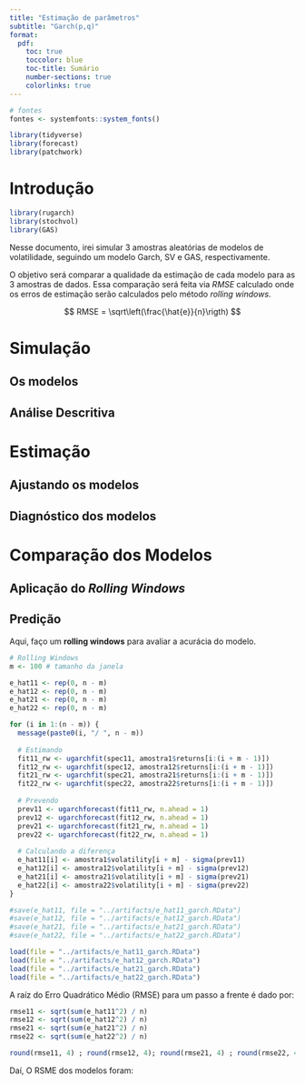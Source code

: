 ```yaml
---
title: "Estimação de parâmetros"
subtitle: "Garch(p,q)"
format: 
  pdf:
    toc: true
    toccolor: blue
    toc-title: Sumário
    number-sections: true
    colorlinks: true
---
```


```r
# fontes
fontes <- systemfonts::system_fonts()

```

```r
library(tidyverse)
library(forecast)
library(patchwork)
```


# Introdução

```r
library(rugarch)
library(stochvol)
library(GAS)
```

Nesse documento, irei simular 3 amostras aleatórias de modelos de volatilidade, seguindo um modelo Garch, SV e GAS, respectivamente.

O objetivo será comparar a qualidade da estimação de cada modelo para as 3 amostras de dados. Essa comparação será feita via $RMSE$ calculado onde os erros de estimação serão calculados pelo método *rolling windows*. 

$$
RMSE = \sqrt\left(\frac{\hat{e}}{n}\rigth)
$$

# Simulação

## Os modelos

## Análise Descritiva


# Estimação

## Ajustando os modelos

## Diagnóstico dos modelos


# Comparação dos Modelos

## Aplicação do *Rolling Windows*

## Predição

Aqui, faço um **rolling windows** para avaliar a acurácia do modelo.

```r
# Rolling Windows
m <- 100 # tamanho da janela

e_hat11 <- rep(0, n - m)
e_hat12 <- rep(0, n - m)
e_hat21 <- rep(0, n - m)
e_hat22 <- rep(0, n - m)

for (i in 1:(n - m)) {
  message(paste0(i, "/ ", n - m))
  
  # Estimando
  fit11_rw <- ugarchfit(spec11, amostra1$returns[i:(i + m - 1)])
  fit12_rw <- ugarchfit(spec12, amostra12$returns[i:(i + m - 1)])
  fit21_rw <- ugarchfit(spec21, amostra21$returns[i:(i + m - 1)])
  fit22_rw <- ugarchfit(spec22, amostra22$returns[i:(i + m - 1)])
  
  # Prevendo
  prev11 <- ugarchforecast(fit11_rw, n.ahead = 1)
  prev12 <- ugarchforecast(fit12_rw, n.ahead = 1)
  prev21 <- ugarchforecast(fit21_rw, n.ahead = 1)
  prev22 <- ugarchforecast(fit22_rw, n.ahead = 1)
  
  # Calculando a diferença
  e_hat11[i] <- amostra1$volatility[i + m] - sigma(prev11)
  e_hat12[i] <- amostra12$volatility[i + m] - sigma(prev12)
  e_hat21[i] <- amostra21$volatility[i + m] - sigma(prev21)
  e_hat22[i] <- amostra22$volatility[i + m] - sigma(prev22)
}

#save(e_hat11, file = "../artifacts/e_hat11_garch.RData")
#save(e_hat12, file = "../artifacts/e_hat12_garch.RData")
#save(e_hat21, file = "../artifacts/e_hat21_garch.RData")
#save(e_hat22, file = "../artifacts/e_hat22_garch.RData")
```

```r
load(file = "../artifacts/e_hat11_garch.RData")
load(file = "../artifacts/e_hat12_garch.RData")
load(file = "../artifacts/e_hat21_garch.RData")
load(file = "../artifacts/e_hat22_garch.RData")
```

A raíz do Erro Quadrático Médio (RMSE) para um passo a frente é dado por:

```r
rmse11 <- sqrt(sum(e_hat11^2) / n)
rmse12 <- sqrt(sum(e_hat12^2) / n)
rmse21 <- sqrt(sum(e_hat21^2) / n)
rmse22 <- sqrt(sum(e_hat22^2) / n)

round(rmse11, 4) ; round(rmse12, 4); round(rmse21, 4) ; round(rmse22, 4)
```

Daí, O RSME dos modelos foram:

\begin{table}[H]
\centering
\begin{tabular}{ccccc}
\hline
\textbf{Modelo} & \textbf{Garch(1, 1)} & \textbf{Garch(1, 2)} & \textbf{Garch(2, 1)} & \textbf{Garch(2,2)} \\ \hline
\textbf{RMSE}   & 0.2607               & 0.2225               & 0.2598               & 0.214               \\ \hline
\end{tabular}
\end{table}





